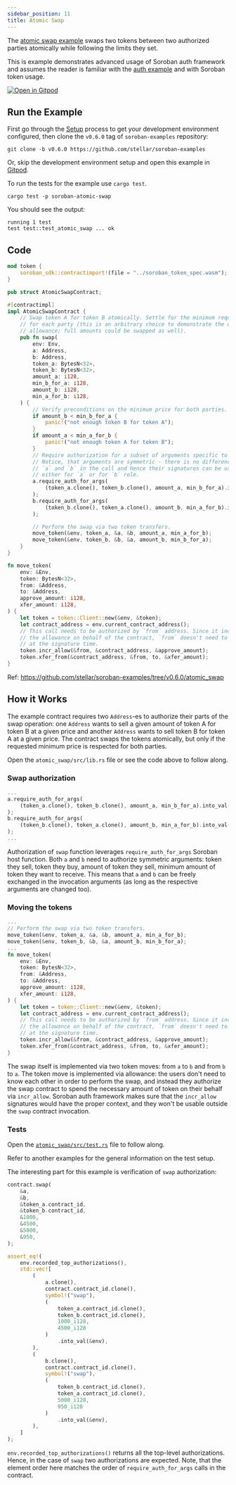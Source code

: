 ```yaml
---
sidebar_position: 11
title: Atomic Swap
---
```


The [atomic swap example] swaps two tokens between two authorized parties 
atomically while following the limits they set.

This is example demonstrates advanced usage of Soroban auth framework and
assumes the reader is familiar with the [auth example](auth.mdx) and with
Soroban token usage.

[![Open in Gitpod](https://gitpod.io/button/open-in-gitpod.svg)][oigp]

[oigp]: https://gitpod.io/#https://github.com/stellar/soroban-examples/tree/v0.6.0

[atomic swap example]: https://github.com/stellar/soroban-examples/tree/v0.6.0/atomic_swap

## Run the Example

First go through the [Setup] process to get your development environment
configured, then clone the `v0.6.0` tag of `soroban-examples` repository:

[Setup]: ../getting-started/setup.mdx

```
git clone -b v0.6.0 https://github.com/stellar/soroban-examples
```

Or, skip the development environment setup and open this example in [Gitpod][oigp].

To run the tests for the example use `cargo test`.

```
cargo test -p soroban-atomic-swap
```

You should see the output:

```
running 1 test
test test::test_atomic_swap ... ok
```

## Code

```rust title="atomic_swap/src/lib.rs"
mod token {
    soroban_sdk::contractimport!(file = "../soroban_token_spec.wasm");
}

pub struct AtomicSwapContract;

#[contractimpl]
impl AtomicSwapContract {
    // Swap token A for token B atomically. Settle for the minimum requested price
    // for each party (this is an arbitrary choice to demonstrate the usage of
    // allowance; full amounts could be swapped as well).
    pub fn swap(
        env: Env,
        a: Address,
        b: Address,
        token_a: BytesN<32>,
        token_b: BytesN<32>,
        amount_a: i128,
        min_b_for_a: i128,
        amount_b: i128,
        min_a_for_b: i128,
    ) {
        // Verify preconditions on the minimum price for both parties.
        if amount_b < min_b_for_a {
            panic!("not enough token B for token A");
        }
        if amount_a < min_a_for_b {
            panic!("not enough token A for token B");
        }
        // Require authorization for a subset of arguments specific to a party.
        // Notice, that arguments are symmetric - there is no difference between
        // `a` and `b` in the call and hence their signatures can be used
        // either for `a` or for `b` role.
        a.require_auth_for_args(
            (token_a.clone(), token_b.clone(), amount_a, min_b_for_a).into_val(&env),
        );
        b.require_auth_for_args(
            (token_b.clone(), token_a.clone(), amount_b, min_a_for_b).into_val(&env),
        );

        // Perform the swap via two token transfers.
        move_token(&env, token_a, &a, &b, amount_a, min_a_for_b);
        move_token(&env, token_b, &b, &a, amount_b, min_b_for_a);
    }
}

fn move_token(
    env: &Env,
    token: BytesN<32>,
    from: &Address,
    to: &Address,
    approve_amount: i128,
    xfer_amount: i128,
) {
    let token = token::Client::new(&env, &token);
    let contract_address = env.current_contract_address();
    // This call needs to be authorized by `from` address. Since it increases
    // the allowance on behalf of the contract, `from` doesn't need to know `to`
    // at the signature time.
    token.incr_allow(&from, &contract_address, &approve_amount);
    token.xfer_from(&contract_address, &from, to, &xfer_amount);
}
```

Ref: https://github.com/stellar/soroban-examples/tree/v0.6.0/atomic_swap

## How it Works

The example contract requires two `Address`-es to authorize their parts of the
swap operation: one `Address` wants to sell a given amount of token A for
token B at a given price and another `Address` wants to sell token B for token
A at a given price. The contract swaps the tokens atomically, but only if the
requested minimum price is respected for both parties.

Open the `atomic_swap/src/lib.rs` file or see the code above to follow along.

### Swap authorization

```rust
...
a.require_auth_for_args(
    (token_a.clone(), token_b.clone(), amount_a, min_b_for_a).into_val(&env),
);
b.require_auth_for_args(
    (token_b.clone(), token_a.clone(), amount_b, min_a_for_b).into_val(&env),
);
...
```

Authorization of `swap` function leverages `require_auth_for_args` Soroban host
function. Both `a` and `b` need to authorize symmetric arguments: token they
sell, token they buy, amount of token they sell, minimum amount of token they
want to receive. This means that `a` and `b` can be freely exchanged in the
invocation arguments (as long as the respective arguments are changed too).

### Moving the tokens

```rust
...
// Perform the swap via two token transfers.
move_token(&env, token_a, &a, &b, amount_a, min_a_for_b);
move_token(&env, token_b, &b, &a, amount_b, min_b_for_a);
...
fn move_token(
    env: &Env,
    token: BytesN<32>,
    from: &Address,
    to: &Address,
    approve_amount: i128,
    xfer_amount: i128,
) {
    let token = token::Client::new(&env, &token);
    let contract_address = env.current_contract_address();
    // This call needs to be authorized by `from` address. Since it increases
    // the allowance on behalf of the contract, `from` doesn't need to know `to`
    // at the signature time.
    token.incr_allow(&from, &contract_address, &approve_amount);
    token.xfer_from(&contract_address, &from, to, &xfer_amount);
}
```

The swap itself is implemented via two token moves: from `a` to `b` and from `b`
to `a`. The token move is implemented via allowance: the users don't need to
know each other in order to perform the swap, and instead they authorize the swap
contract to spend the necessary amount of token on their behalf via
`incr_allow`. Soroban auth framework makes sure that the `incr_allow` signatures
would have the proper context, and they won't be usable outside the `swap`
contract invocation.

### Tests

Open the [`atomic_swap/src/test.rs`] file to follow along.

[`atomic_swap/src/test.rs`]: https://github.com/stellar/soroban-examples/tree/v0.6.0/atomic_swap/src/test.rs

Refer to another examples for the general information on the test setup.

The interesting part for this example is verification of `swap` authorization:

```rust
contract.swap(
    &a,
    &b,
    &token_a.contract_id,
    &token_b.contract_id,
    &1000,
    &4500,
    &5000,
    &950,
);

assert_eq!(
    env.recorded_top_authorizations(),
    std::vec![
        (
            a.clone(),
            contract.contract_id.clone(),
            symbol!("swap"),
            (
                token_a.contract_id.clone(),
                token_b.contract_id.clone(),
                1000_i128,
                4500_i128
            )
                .into_val(&env),
        ),
        (
            b.clone(),
            contract.contract_id.clone(),
            symbol!("swap"),
            (
                token_b.contract_id.clone(),
                token_a.contract_id.clone(),
                5000_i128,
                950_i128
            )
                .into_val(&env),
        ),
    ]
);
```

`env.recorded_top_authorizations()` returns all the top-level authorizations.
Hence, in the case of `swap` two authorizations are expected. Note, that the
element order here matches the order of `require_auth_for_args` calls in the
contract.
